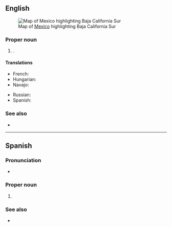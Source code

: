 ==English==
[[File:Mexico map, MX-BCS.svg|thumb|Map of [[Mexico]] highlighting Baja California Sur]]

===Proper noun===
{{en-proper noun|head=Baja California Sur}}

# {{place|en|state|c/Mexico}}.

====Translations====
{{trans-top|state of Mexico}}
* French: {{t|fr|Basse-Californie du Sud}}
* Hungarian: {{t|hu|Déli-Alsó-Kalifornia}}
* Navajo: {{t|nv|Shádiʼááhjí Ayaaí Ahééháshį́į́h Hahoodzo}}
{{trans-mid}}
* Russian: {{t|ru|Ю́жная Ни́жняя Калифо́рния|f}}
* Spanish: {{t+|es|Baja California Sur|f}}
{{trans-bottom}}

===See also===
* {{pedialite}}

----

==Spanish==

===Pronunciation===
* {{audio|es|ES-Baja California Sur.ogg|Audio}}

===Proper noun===
{{es-proper noun|f|head=[[Baja California]] [[sur|Sur]]}}

# {{place|es|state|c/Mexico}}

===See also===
* {{pedialite|lang=es}}
